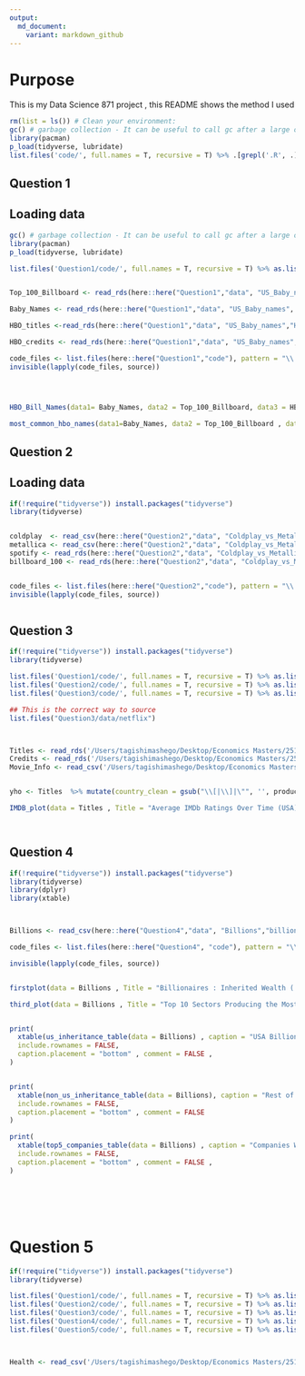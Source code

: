 ```yaml
---
output:
  md_document:
    variant: markdown_github
---
```


# Purpose

This is my Data Science 871 project , this README shows the method I used



```r

rm(list = ls()) # Clean your environment:
gc() # garbage collection - It can be useful to call gc after a large object has been removed, as this may prompt R to return memory to the operating system.
library(pacman)
p_load(tidyverse, lubridate)
list.files('code/', full.names = T, recursive = T) %>% .[grepl('.R', .)] %>% as.list() %>% walk(~source(.))
```

## Question 1 

## Loading data


```r

gc() # garbage collection - It can be useful to call gc after a large object has been removed, as this may prompt R to return memory to the operating system.
library(pacman)
p_load(tidyverse, lubridate)

list.files('Question1/code/', full.names = T, recursive = T) %>% as.list() %>% walk(~source(.))


Top_100_Billboard <- read_rds(here::here("Question1","data", "US_Baby_names", "charts.rds"))

Baby_Names <- read_rds(here::here("Question1","data", "US_Baby_names", "Baby_Names_By_US_State.rds"))

HBO_titles <-read_rds(here::here("Question1","data", "US_Baby_names","HBO_titles.rds"))

HBO_credits <- read_rds(here::here("Question1","data", "US_Baby_names","HBO_credits.rds"))

code_files <- list.files(here::here("Question1","code"), pattern = "\\.R$", full.names = TRUE)
invisible(lapply(code_files, source))




HBO_Bill_Names(data1= Baby_Names, data2 = Top_100_Billboard, data3 = HBO_credits)

most_common_hbo_names(data1=Baby_Names, data2 = Top_100_Billboard , data3= HBO_credits)


```



## Question 2

## Loading data


```r


if(!require("tidyverse")) install.packages("tidyverse")
library(tidyverse)


coldplay  <- read_csv(here::here("Question2","data", "Coldplay_vs_Metallica", "Coldplay.csv")) %>%  rename(album = `album_name`)
metallica <- read_csv(here::here("Question2","data", "Coldplay_vs_Metallica", "metallica.csv"))
spotify <- read_rds(here::here("Question2","data", "Coldplay_vs_Metallica", "Broader_Spotify_Info.rds"))
billboard_100 <- read_rds(here::here("Question2","data", "Coldplay_vs_Metallica", "charts.rds"))


code_files <- list.files(here::here("Question2","code"), pattern = "\\.R$", full.names = TRUE)
invisible(lapply(code_files, source))



```



## Question 3

```r


if(!require("tidyverse")) install.packages("tidyverse")
library(tidyverse)

list.files('Question1/code/', full.names = T, recursive = T) %>% as.list() %>% walk(~source(.))
list.files('Question2/code/', full.names = T, recursive = T) %>% as.list() %>% walk(~source(.))
list.files('Question3/code/', full.names = T, recursive = T) %>% as.list() %>% walk(~source(.))

## This is the correct way to source 
list.files("Question3/data/netflix")



Titles <- read_rds('/Users/tagishimashego/Desktop/Economics Masters/25179705/Question3/data/netflix/titles.rds')
Credits <- read_rds('/Users/tagishimashego/Desktop/Economics Masters/25179705/Question3/data/netflix/credits.rds')
Movie_Info <- read_csv('/Users/tagishimashego/Desktop/Economics Masters/25179705/Question3/data/netflix/netflix_movies.csv')


yho <- Titles  %>% mutate(country_clean = gsub("\\[|\\]|\"", '', production_countries))

IMDB_plot(data = Titles , Title = "Average IMDb Ratings Over Time (USA)")




```



## Question 4


```r


if(!require("tidyverse")) install.packages("tidyverse")
library(tidyverse)
library(dplyr)
library(xtable)



Billions <- read_csv(here::here("Question4","data", "Billions","billionaires.csv")) %>% arrange(desc(company.founded)) 

code_files <- list.files(here::here("Question4", "code"), pattern = "\\.R$", full.names = TRUE)

invisible(lapply(code_files, source))


firstplot(data = Billions , Title = "Billionaires : Inherited Wealth ( USA vs Rest of World") 

third_plot(data = Billions , Title = "Top 10 Sectors Producing the Most Self- Made Billionaires Since 2000")


print(
  xtable(us_inheritance_table(data = Billions) , caption = "USA Billionaires by Inheritance Status \\label{tab1}"),
  include.rownames = FALSE,
  caption.placement = "bottom" , comment = FALSE ,
)


print(
  xtable(non_us_inheritance_table(data = Billions), caption = "Rest of the World by Inheritance Status\\label{tab2}"),
  include.rownames = FALSE,
  caption.placement = "bottom" , comment = FALSE 
)

print(
  xtable(top5_companies_table(data = Billions) , caption = "Companies With Most Billionaires \\label{tab3}"),
  include.rownames = FALSE,
  caption.placement = "bottom" , comment = FALSE ,
)







```




# Question 5 

```r



if(!require("tidyverse")) install.packages("tidyverse")
library(tidyverse)

list.files('Question1/code/', full.names = T, recursive = T) %>% as.list() %>% walk(~source(.))
list.files('Question2/code/', full.names = T, recursive = T) %>% as.list() %>% walk(~source(.))
list.files('Question3/code/', full.names = T, recursive = T) %>% as.list() %>% walk(~source(.))
list.files('Question4/code/', full.names = T, recursive = T) %>% as.list() %>% walk(~source(.))
list.files('Question5/code/', full.names = T, recursive = T) %>% as.list() %>% walk(~source(.))



Health <- read_csv('/Users/tagishimashego/Desktop/Economics Masters/25179705/Question5/data/Health/HealthCare.csv')



```

